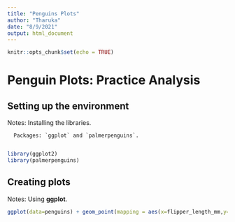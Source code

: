 ---
title: "Penguins Plots"
author: "Tharuka"
date: "8/9/2021"
output: html_document
---

```{r setup, include=FALSE}
knitr::opts_chunk$set(echo = TRUE)
```



# Penguin Plots: Practice Analysis

## Setting up the environment

Notes: Installing the libraries.  

      Packages: `ggplot` and `palmerpenguins`.  
      
```{r}
library(ggplot2)
library(palmerpenguins)
```

## Creating plots

Notes: Using **ggplot**.  


```{r}
ggplot(data=penguins) + geom_point(mapping = aes(x=flipper_length_mm,y=body_mass_g,color=species))
```

